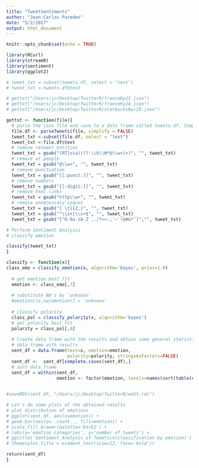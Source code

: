 ```yaml
---
title: "TweetSentiments"
author: "Jean-Carlos Paredes"
date: "5/2/2017"
output: html_document
---
```


```r
knitr::opts_chunk$set(echo = TRUE)
```

```r
library(RCurl)
library(streamR)
library(sentiment)
library(ggplot2)

# tweet_txt <-subset(tweets.df, select = "text")
# tweet_txt <-tweets.df$text

# gettxt("/Users/jc/Desktop/TwitterR/franceKy23.json")
# gettxt("/Users/jc/Desktop/TwitterR/franceKy24.json")
# gettxt("/Users/jc/Desktop/TwitterR/starbucksNyc29.json")

gettxt <- function(file){
  # parse the json file and save to a data frame called tweets.df. Simplify = FALSE ensures that we include      lat/lon information in that data frame.
  file.df <- parseTweets(file, simplify = FALSE)
  tweet_txt <-subset(file.df, select = "text")
  tweet_txt <-file.df$text
  # remove retweet entities
  tweet_txt = gsub("(RT|via)((?:\\b\\W*@\\w+)+)", "", tweet_txt)
  # remove at people
  tweet_txt = gsub("@\\w+", "", tweet_txt)
  # remove punctuation
  tweet_txt = gsub("[[:punct:]]", "", tweet_txt)
  # remove numbers
  tweet_txt = gsub("[[:digit:]]", "", tweet_txt)
  # remove html links
  tweet_txt = gsub("http\\w+", "", tweet_txt)
  # remove unnecessary spaces
  tweet_txt = gsub("[ \t]{2,}", "", tweet_txt)
  tweet_txt = gsub("^\\s+|\\s+$", "", tweet_txt)
  tweet_txt = gsub("[^0-9a-zA-Z ,./?><:;’~`!@#&*’]","", tweet_txt)

# Perform Sentiment Analysis
# classify emotion

classify(tweet_txt)
}

classify <- function(x){
class_emo = classify_emotion(x, algorithm='bayes', prior=1.0)
  
  # get emotion best fit
  emotion <- class_emo[,7]
  
  # substitute NA's by 'unknown'
  #emotion[is.na(emotion)] = 'unknown'
  
  # classify polarity
  class_pol = classify_polarity(x, algorithm='bayes')
  # get polarity best fit
  polarity = class_pol[,4]
  
  # Create data frame with the results and obtain some general statistics
  # data frame with results
  sent_df = data.frame(text=x, emotion=emotion,
                       polarity=polarity, stringsAsFactors=FALSE)
  sent_df <-  sent_df[complete.cases(sent_df),]
  # sort data frame
  sent_df = within(sent_df,
                   emotion <- factor(emotion, levels=names(sort(table(emotion), decreasing=TRUE))))
  

#saveRDS(sent_df, "/Users/jc/Desktop/TwitterR/em3t.rds")

# Let’s do some plots of the obtained results
# plot distribution of emotions
# ggplot(sent_df, aes(x=emotion)) +
# geom_bar(aes(y=..count.., fill=emotion)) +
# scale_fill_brewer(palette='Dark2') +
# labs(x='emotion categories', y='number of tweets') +
# ggtitle('Sentiment Analysis of Tweets\n(classification by emotion)') +
# theme(plot.title = element_text(size=12, face='bold'))

return(sent_df)
}

```


